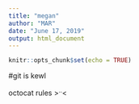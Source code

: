 ```yaml
---
title: "megan"
author: "MAR"
date: "June 17, 2019"
output: html_document
---
```


```r
knitr::opts_chunk$set(echo = TRUE)
```

#git is kewl

octocat rules >^..^<
